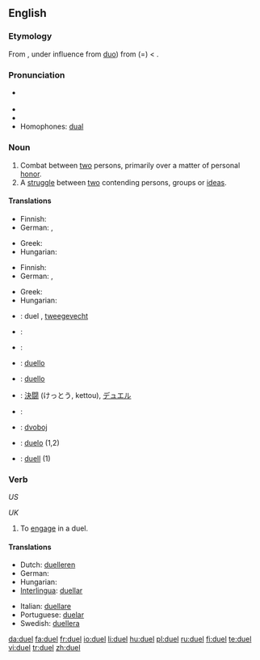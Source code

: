 ==English==

===Etymology===
From {{ML.}} {{term|duellum||fight between two men|lang=la}}, under influence from [[duo#Latin|duo]]) from {{OL.}} {{term|duellum|lang=la}} (={{term|bellum||war|lang=la}}) < {{proto|Indo-European|dāu-||deu-|to injure, destroy, burn|lang=la}}. 

===Pronunciation===
* {{IPA|/ˈdʊəl/|/ˈdjuəl/}} {{SAMPA|/dju:@l/}}
* {{audio|en-us-duel.ogg|Audio (US)}}
* {{rhymes|ʊəl}}
* Homophones: [[dual]]

===Noun===
{{en-noun}}

# Combat between [[two]] persons, primarily over a matter of personal [[honor]].
# A [[struggle]] between [[two]] contending persons, groups or [[idea]]s.

====Translations====
{{trans-top|combat between two persons}}
* Finnish: {{t-|fi|kaksintaistelu}}
* German: {{t+|de|Duell|n}}, {{t+|de|Zweikampf|m}}
{{trans-mid}}
* Greek: {{t|el|μονομαχία|tr=monomachía|f|sc=Grek}}
* Hungarian: {{t-|hu|párbaj}}
{{trans-bottom}}

{{trans-top|struggle between two parties}}
* Finnish: {{t-|fi|kaksinkamppailu}}
* German: {{t+|de|Duell|n}}, {{t+|de|Zweikampf|m}}
{{trans-mid}}
* Greek: {{t|el|διαμάχη|tr=diamáchi|f|sc=Grek}}
* Hungarian: {{t-|hu|párbaj}}
{{trans-bottom}}

{{checktrans-top|}}
* {{ttbc|Dutch}}: duel {{n}}, [[tweegevecht]] {{n}}
* {{ttbc|Esperanto}}: {{t-|eo|duelo|xs=Esperanto}}
* {{ttbc|French}}: {{t+|fr|duel|m}}
* {{ttbc|Interlingua}}: [[duello]]
* {{ttbc|Italian}}: [[duello]] {{m}}
{{trans-mid}}
* {{ttbc|Japanese}}: [[決闘]] (けっとう, kettou), [[デュエル]]
* {{ttbc|Portuguese}}: {{t+|pt|duelo|m}}
* {{ttbc|Serbian}}: [[dvoboj]]
* {{ttbc|Spanish}}: [[duelo]] {{m}} (1,2)
* {{ttbc|Swedish}}: [[duell]] {{c}} (1)
{{trans-bottom}}

===Verb===
{{en-verb|duels|dueling|dueled}} ''US''

{{en-verb|duels|duelling|duelled}} ''UK''

# To [[engage]] in a duel.

====Translations====
{{trans-top|engage in a duel}}
* Dutch: [[duelleren]]
* German: {{t+|de|duellieren}}
* Hungarian: {{t-|hu|párbajozik}}
* [[Interlingua]]: [[duellar]]
{{trans-mid}}
* Italian: [[duellare]]
* Portuguese: [[duelar]]
* Swedish: [[duellera]]
{{trans-bottom}}

[[da:duel]]
[[fa:duel]]
[[fr:duel]]
[[io:duel]]
[[li:duel]]
[[hu:duel]]
[[pl:duel]]
[[ru:duel]]
[[fi:duel]]
[[te:duel]]
[[vi:duel]]
[[tr:duel]]
[[zh:duel]]